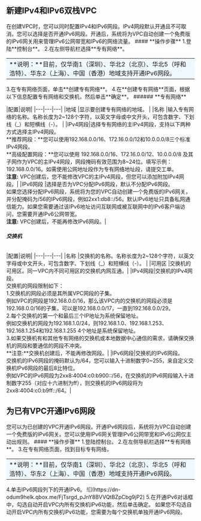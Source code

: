 ## **新建IPv4和IPv6双栈VPC**
<td>
在创建VPC时，您可以同时配置IPv4和IPv6网段。IPv4网段默认开通且不可取消。您可以选择是否开通IPv6网段。开通后，系统将为VPC自动创建一个免费版的IPv6网关用来管理IPv6公网带宽和IPv6的网络流量。
#### **操作步骤**
1.登陆**控制台**。
2.在左侧导航栏选择**专有网络**。
<table><tr><td bgcolor=#F0F8FF	>**说明：**目前，仅华南1（深圳）、华北2（北京）、华北5（呼和浩特）、华东2（上海）、中国（香港）地域支持开通IPv6网段。</td></tr></table>
3.在专有网络页面，单击**创建专有网络**。
4.在**创建专有网络**页面，根据以下信息配置专有网络和交换机，然后单击**确定**。
###### **专有网络**

|配置|说明|
|---|---|---|
|地域	|显示要创建专有网络的地域。 | 
|名称	|输入专有网络的名称。名称长度为2~128个字符，以英文字母或中文开头，可包含数字、下划线（_）和短横线（-）。 | 
|IPv4网段|选择专有网络的主IPv4网段，支持以下两种方式选择主IPv4网段。 <br>**推荐网段：**您可以使用192.168.0.0/16、172.16.0.0/12和10.0.0.0/8三个标准IPv4网段。<br>**高级配置网段：**您可以使用 192.168.0.0/16、172.16.0.0/12、10.0.0.0/8 及其子网作为VPC的主IPv4网段，网段掩码有效范围为8~24位。填写示例：192.168.0.0/16。如需使用公网地址段作为专有网络地址段，请提交工单。<br>**注意:** VPC创建后，您不能修改VPC的主IPv4网段，但您可以添加附加IPv4网段。| 
|IPv6网段	|选择是否为VPC分配IPv6网段，默认不分配IPv6网段。<br>如果您选择分配IPv6网段，系统将为您的VPC自动创建一个免费版的IPv6网关，并分配掩码为/56的IPv6网段，例如2xx1:db8::/56。默认IPv6地址只具备私网通信能力。如果您需要通过该IPv6地址访问互联网或被互联网中的IPv6客户端访问，您需要开通IPv6公网带宽。 <br>**注意:** VPC创建后，不能再修改IPv6网段。| 
<br>
###### **交换机**
|配置|说明|
|---|---|---|
|名称	|交换机的名称。名称长度为2~128个字符，以英文字母或中文开头，可包含数字、下划线（_）和短横线（-）。 | 
|可用区	|交换机的可用区。同一VPC内不同可用区的交换机内网互通。| 
|IPv4网段|交换机的IPv4网段。<br>交换机的网段限制如下：<br>1.交换机的网段必须是其所属VPC网段的子集。<br>例如VPC的网段是192.168.0.0/16，那么该VPC内的交换机的网段必须是192.168.0.0/16的子集，可以是192.168.0.0/17，一直到192.168.0.0/29。<br>2.每个交换机的第一个和最后三个IP地址为系统保留地址。<br>例如交换机的网段为192.168.1.0/24，则192.168.1.0、192.168.1.253、192.168.1.254和192.168.1.255 4个地址是系统保留地址。<br>3.如果交换机有和其他专有网络的交换机或本地数据中心通信的需求，请确保交换机的网段和要通信的网段不冲突。 <br>**注意:**交换机创建后，不能再修改网段。| 
|IPv6网段|交换机的IPv6网段。<br>交换机的IPv6网段的掩码默认为/64，您可以输入十进制数字0~255，来自定义交换机IPv6网段的最后8比特位。<br>例如VPC的IPv6网段为2xx8:4004:c0:b900::/56，在交换机的IPv6网段输入十进制数字255（对应十六进制为ff），则交换机的IPv6网段将为2xx8:4004:c0:b9ff::/64。| 
<br>
## **为已有VPC开通IPv6网段**
<td>
您可以为已创建的VPC开通IPv6网段。开通IPv6网段后，系统将为VPC自动创建一个免费版的IPv6网关。您可以使用IPv6网关管理IPv6公网带宽和IPv6公网仅主动出规则。
#### **操作步骤**
1.登陆控制台。
2.在左侧导航栏选择**专有网络**。
3.在专有网络页面，找到目标专有网络，
	<table><tr><td bgcolor=#F0F8FF	>**说明：**目前，仅华南1（深圳）、华北2（北京）、华北5（呼和浩特）、华东2（上海）、中国（香港）地域支持开通IPv6网段。</td></tr></table>
4.单击IPv6网段列下的开通IPv6。
![](https://dn-odum9helk.qbox.me/FjTsrgd_pJnY8BVVQtBZpCbg9jP2)
5.在开通IPv6对话框中，勾选自动开启VPC内所有交换机IPv6功能，然后单击确定。
如果您不勾选自动开启VPC内所有交换机IPv6功能，您需要为每个交换机单独开通IPv6网段。